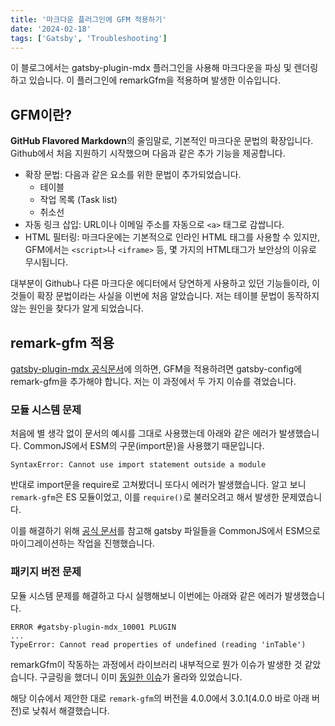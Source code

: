 ```yaml
---
title: '마크다운 플러그인에 GFM 적용하기'
date: '2024-02-18'
tags: ['Gatsby', 'Troubleshooting']
---
```


이 블로그에서는 gatsby-plugin-mdx 플러그인을 사용해 마크다운을 파싱 및 렌더링하고 있습니다. 이 플러그인에 remarkGfm을 적용하며 발생한 이슈입니다.

## GFM이란?

**GitHub Flavored Markdown**의 줄임말로, 기본적인 마크다운 문법의 확장입니다. Github에서 처음 지원하기 시작했으며 다음과 같은 추가 기능을 제공합니다.

- 확장 문법: 다음과 같은 요소를 위한 문법이 추가되었습니다.
    - 테이블
    - 작업 목록 (Task list)
    - 취소선
- 자동 링크 삽입: URL이나 이메일 주소를 자동으로 `<a>` 태그로 감쌉니다.
- HTML 필터링: 마크다운에는 기본적으로 인라인 HTML 태그를 사용할 수 있지만, GFM에서는 `<script>`나 `<iframe>` 등, 몇 가지의 HTML태그가 보안상의 이유로 무시됩니다.

대부분이 Github나 다른 마크다운 에디터에서 당연하게 사용하고 있던 기능들이라, 이것들이 확장 문법이라는 사실을 이번에 처음 알았습니다. 저는 테이블 문법이 동작하지 않는 원인을 찾다가 알게 되었습니다.

## remark-gfm 적용

[gatsby-plugin-mdx 공식문서](https://www.gatsbyjs.com/plugins/gatsby-plugin-mdx/#mdxoptions)에 의하면, GFM을 적용하려면 gatsby-config에 remark-gfm을 추가해야 합니다. 저는 이 과정에서 두 가지 이슈를 겪었습니다.

### 모듈 시스템 문제

처음에 별 생각 없이 문서의 예시를 그대로 사용했는데 아래와 같은 에러가 발생했습니다. CommonJS에서 ESM의 구문(import문)을 사용했기 때문입니다.

```
SyntaxError: Cannot use import statement outside a module
```

반대로 import문을 require로 고쳐봤더니 또다시 에러가 발생했습니다. 알고 보니 `remark-gfm`은 ES 모듈이었고, 이를 `require()`로 불러오려고 해서 발생한 문제였습니다.

이를 해결하기 위해 [공식 문서](https://www.gatsbyjs.com/docs/how-to/custom-configuration/es-modules/)를 참고해 gatsby 파일들을 CommonJS에서 ESM으로 마이그레이션하는 작업을 진행했습니다.

### 패키지 버전 문제

모듈 시스템 문제를 해결하고 다시 실행해보니 이번에는 아래와 같은 에러가 발생했습니다.

```
ERROR #gatsby-plugin-mdx_10001 PLUGIN
...
TypeError: Cannot read properties of undefined (reading 'inTable')
```

remarkGfm이 작동하는 과정에서 라이브러리 내부적으로 뭔가 이슈가 발생한 것 같았습니다. 구글링을 했더니 이미 [동일한 이슈](https://github.com/gatsbyjs/gatsby/issues/38789)가 올라와 있었습니다.

해당 이슈에서 제안한 대로 `remark-gfm`의 버전을 4.0.0에서 3.0.1(4.0.0 바로 아래 버전)로 낮춰서 해결했습니다.
